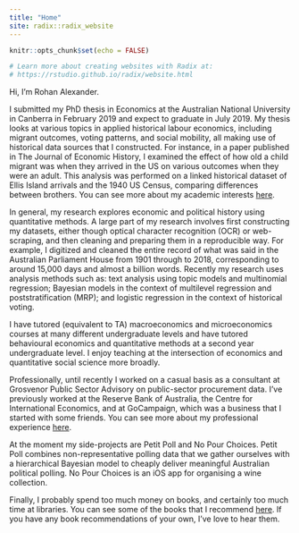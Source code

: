 ```yaml
---
title: "Home"
site: radix::radix_website
---
```


```r
knitr::opts_chunk$set(echo = FALSE)

# Learn more about creating websites with Radix at:
# https://rstudio.github.io/radix/website.html

```

Hi, I’m Rohan Alexander.

I submitted my PhD thesis in Economics at the Australian National University in Canberra in February 2019 and expect to graduate in July 2019. My thesis looks at various topics in applied historical labour economics, including migrant outcomes, voting patterns, and social mobility, all making use of historical data sources that I constructed. For instance, in a paper published in The Journal of Economic History, I examined the effect of how old a child migrant was when they arrived in the US on various outcomes when they were an adult. This analysis was performed on a linked historical dataset of Ellis Island arrivals and the 1940 US Census, comparing differences between brothers. You can see more about my academic interests [here](https://rohanalexander.com/academic.html).

In general, my research explores economic and political history using quantitative methods. A large part of my research involves first constructing my datasets, either though optical character recognition (OCR) or web-scraping, and then cleaning and preparing them in a reproducible way. For example, I digitized and cleaned the entire record of what was said in the Australian Parliament House from 1901 through to 2018, corresponding to around 15,000 days and almost a billion words. Recently my research uses analysis methods such as: text analysis using topic models and multinomial regression; Bayesian models in the context of multilevel regression and poststratification (MRP); and logistic regression in the context of historical voting.

I have tutored (equivalent to TA) macroeconomics and microeconomics courses at many different undergraduate levels and have tutored behavioural economics and quantitative methods at a second year undergraduate level. I enjoy teaching at the intersection of economics and quantitative social science more broadly.

Professionally, until recently I worked on a casual basis as a consultant at Grosvenor Public Sector Advisory on public-sector procurement data. I've previously worked at the Reserve Bank of Australia, the Centre for International Economics, and at GoCampaign, which was a business that I started with some friends. You can see more about my professional experience [here](https://rohanalexander.com/professional.html).

At the moment my side-projects are Petit Poll and No Pour Choices. Petit Poll combines non-representative polling data that we gather ourselves with a hierarchical Bayesian model to cheaply deliver meaningful Australian political polling. No Pour Choices is an iOS app for organising a wine collection.

Finally, I probably spend too much money on books, and certainly too much time at libraries. You can see some of the books that I recommend [here](https://rohanalexander.com/bookshelf.html). If you have any book recommendations of your own, I've love to hear them.
